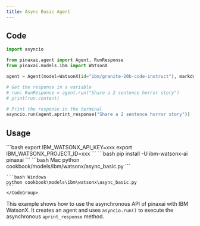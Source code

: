 ```yaml
---
title: Async Basic Agent
---
```


## Code

```python cookbook/models/ibm/watsonx/async_basic.py
import asyncio

from pinaxai.agent import Agent, RunResponse
from pinaxai.models.ibm import WatsonX

agent = Agent(model=WatsonX(id="ibm/granite-20b-code-instruct"), markdown=True)

# Get the response in a variable
# run: RunResponse = agent.run("Share a 2 sentence horror story")
# print(run.content)

# Print the response in the terminal
asyncio.run(agent.aprint_response("Share a 2 sentence horror story"))
```

## Usage

<Steps>
  <Snippet file="create-venv-step.mdx" />

  <Step title="Set your API key">
    ```bash
    export IBM_WATSONX_API_KEY=xxx
    export IBM_WATSONX_PROJECT_ID=xxx
    ```
  </Step>

  <Step title="Install libraries">
    ```bash
    pip install -U ibm-watsonx-ai pinaxai
    ```
  </Step>

  <Step title="Run Agent">
    <CodeGroup>
    ```bash Mac
    python cookbook/models/ibm/watsonx/async_basic.py
    ```

    ```bash Windows
    python cookbook\models\ibm\watsonx\async_basic.py
    ```
    </CodeGroup>
  </Step>
</Steps>

This example shows how to use the asynchronous API of pinaxai with IBM WatsonX. It creates an agent and uses `asyncio.run()` to execute the asynchronous `aprint_response` method. 